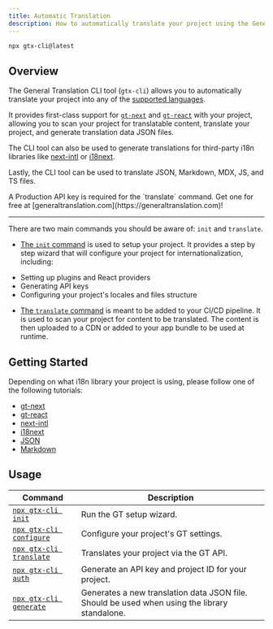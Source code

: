 ```yaml
---
title: Automatic Translation
description: How to automatically translate your project using the General Translation CLI tool
---
```


```bash
npx gtx-cli@latest
```

## Overview

The General Translation CLI tool (`gtx-cli`) allows you to automatically translate your project into any of the [supported languages](/docs/platform/locale-strings#supported-locales).

It provides first-class support for [`gt-next`](/docs/react) and [`gt-react`](/docs/react) with your project, allowing you to scan your project for translatable content, translate your project, and generate translation data JSON files.

The CLI tool can also be used to generate translations for third-party i18n libraries like [next-intl](https://next-intl.dev/) or [i18next](https://react.i18next.com/).

Lastly, the CLI tool can be used to translate JSON, Markdown, MDX, JS, and TS files.

<Callout type="warn">
  A Production API key is required for the `translate` command. Get one for free at [generaltranslation.com](https://generaltranslation.com)!
</Callout>

---

There are two main commands you should be aware of: `init` and `translate`.

 * [The `init` command](/docs/cli/init) is used to setup your project. It provides a step by step 
  wizard that will configure your project for internationalization, including:
  - Setting up plugins and React providers
  - Generating API keys
  - Configuring your project's locales and files structure
 * [The `translate` command](/docs/cli/translate) is meant to be added to your CI/CD pipeline.
   It is used to scan your project for content to be translated.
   The content is then uploaded to a CDN or added to your app bundle to be used at runtime.

## Getting Started

Depending on what i18n library your project is using, please follow one of the following tutorials:

* [gt-next](/docs/cli/formats/gt)
* [gt-react](/docs/cli/formats/gt)
* [next-intl](/docs/cli/formats/next-intl-quickstart)
* [i18next](/docs/cli/formats/i18next-quickstart)
* [JSON](/docs/cli/formats/json)
* [Markdown](/docs/cli/formats/mdx)



## Usage

| Command | Description |
| --- | --- |
| [`npx gtx-cli init`](/docs/cli/init) | Run the GT setup wizard. |
| [`npx gtx-cli configure`](/docs/cli/configure) | Configure your project's GT settings. |
| [`npx gtx-cli translate`](/docs/cli/translate) | Translates your project via the GT API. |
| [`npx gtx-cli auth`](/docs/cli/auth) | Generate an API key and project ID for your project. |
| [`npx gtx-cli generate`](/docs/cli/generate) | Generates a new translation data JSON file. Should be used when using the library standalone. |
